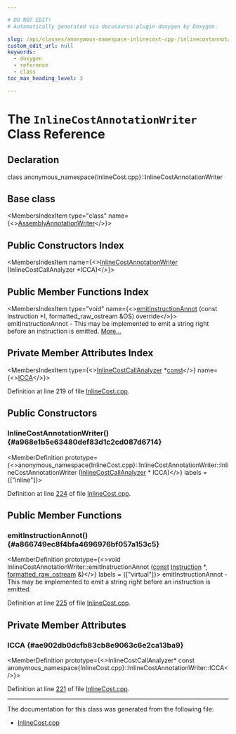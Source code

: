 ```yaml
---

# DO NOT EDIT!
# Automatically generated via docusaurus-plugin-doxygen by Doxygen.

slug: /api/classes/anonymous-namespace-inlinecost-cpp-/inlinecostannotationwriter
custom_edit_url: null
keywords:
  - doxygen
  - reference
  - class
toc_max_heading_level: 3

---
```





# The `InlineCostAnnotationWriter` Class Reference

<DoxygenPage pluginConfig={pluginConfig}>



## Declaration

<CodeBlock>class anonymous_namespace{InlineCost.cpp}::InlineCostAnnotationWriter</CodeBlock>

## Base class

<MembersIndex>

<MembersIndexItem
  type="class"
  name={<><a href="/docs/api/classes/llvm/assemblyannotationwriter">AssemblyAnnotationWriter</a></>}>
</MembersIndexItem>

</MembersIndex>

## Public Constructors Index

<MembersIndex>

<MembersIndexItem
  name={<><a href="#a968e1b5e63480def83d1c2cd087d6714">InlineCostAnnotationWriter</a> (InlineCostCallAnalyzer &#42;ICCA)</>}>
</MembersIndexItem>

</MembersIndex>

## Public Member Functions Index

<MembersIndex>

<MembersIndexItem
  type="void"
  name={<><a href="#a866749ec8f4bfa4696976bf057a153c5">emitInstructionAnnot</a> (const Instruction &#42;I, formatted&#95;raw&#95;ostream &amp;OS) override</>}>
emitInstructionAnnot - This may be implemented to emit a string right before an instruction is emitted. <a href="#a866749ec8f4bfa4696976bf057a153c5">More...</a>
</MembersIndexItem>

</MembersIndex>

## Private Member Attributes Index

<MembersIndex>

<MembersIndexItem
  type={<><a href="/docs/api/classes/anonymous-namespace-inlinecost-cpp-/inlinecostcallanalyzer">InlineCostCallAnalyzer</a> &#42;<a href="/docs/api/files/lib/lib/target/lib/target/aarch64/aarch64promoteconstant-cpp/#a90f8350fecae261c25be85d38b451bff">const</a></>}
  name={<><a href="#ae902db0dcfb83cb8e9063c6e2ca13ba9">ICCA</a></>}>
</MembersIndexItem>

</MembersIndex>


Definition at line 219 of file <a href="/docs/api/files/lib/lib/analysis/inlinecost-cpp">InlineCost.cpp</a>.

<SectionDefinition>

## Public Constructors

### InlineCostAnnotationWriter() {#a968e1b5e63480def83d1c2cd087d6714}

<MemberDefinition
  prototype={<>anonymous&#95;namespace&#123;InlineCost.cpp&#125;::InlineCostAnnotationWriter::InlineCostAnnotationWriter (<a href="/docs/api/classes/anonymous-namespace-inlinecost-cpp-/inlinecostcallanalyzer">InlineCostCallAnalyzer</a> &#42; ICCA)</>}
  labels = {["inline"]}>

Definition at line <a href="/docs/api/files/lib/lib/analysis/inlinecost-cpp/#l00224">224</a> of file <a href="/docs/api/files/lib/lib/analysis/inlinecost-cpp">InlineCost.cpp</a>.
</MemberDefinition>

</SectionDefinition>

<SectionDefinition>

## Public Member Functions

### emitInstructionAnnot() {#a866749ec8f4bfa4696976bf057a153c5}

<MemberDefinition
  prototype={<>void InlineCostAnnotationWriter::emitInstructionAnnot (<a href="/docs/api/files/lib/lib/target/lib/target/aarch64/aarch64promoteconstant-cpp/#a90f8350fecae261c25be85d38b451bff">const</a> <a href="/docs/api/classes/llvm/instruction">Instruction</a> &#42;, <a href="/docs/api/classes/llvm/formatted-raw-ostream">formatted&#95;raw&#95;ostream</a> &amp;)</>}
  labels = {["virtual"]}>
emitInstructionAnnot - This may be implemented to emit a string right before an instruction is emitted.

Definition at line <a href="/docs/api/files/lib/lib/analysis/inlinecost-cpp/#l00225">225</a> of file <a href="/docs/api/files/lib/lib/analysis/inlinecost-cpp">InlineCost.cpp</a>.
</MemberDefinition>

</SectionDefinition>

<SectionDefinition>

## Private Member Attributes

### ICCA {#ae902db0dcfb83cb8e9063c6e2ca13ba9}

<MemberDefinition
  prototype={<>InlineCostCallAnalyzer&#42; const anonymous&#95;namespace&#123;InlineCost.cpp&#125;::InlineCostAnnotationWriter::ICCA</>}>

Definition at line <a href="/docs/api/files/lib/lib/analysis/inlinecost-cpp/#l00221">221</a> of file <a href="/docs/api/files/lib/lib/analysis/inlinecost-cpp">InlineCost.cpp</a>.
</MemberDefinition>

</SectionDefinition>

<hr/>

The documentation for this class was generated from the following file:

<ul>
<li><a href="/docs/api/files/lib/lib/analysis/inlinecost-cpp">InlineCost.cpp</a></li>
</ul>

</DoxygenPage>
